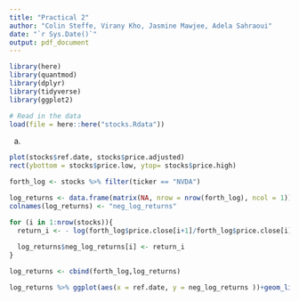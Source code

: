 ```yaml
---
title: "Practical 2"
author: "Colin Steffe, Virany Kho, Jasmine Mawjee, Adela Sahraoui"
date: "`r Sys.Date()`"
output: pdf_document
---
```



```r
library(here)
library(quantmod)  
library(dplyr)
library(tidyverse)
library(ggplot2)

# Read in the data
load(file = here::here("stocks.Rdata"))
```

a)

```r
plot(stocks$ref.date, stocks$price.adjusted)
rect(ybottom = stocks$price.low, ytop= stocks$price.high)


```


```r

forth_log <- stocks %>% filter(ticker == "NVDA")

log_returns <- data.frame(matrix(NA, nrow = nrow(forth_log), ncol = 1))
colnames(log_returns) <- "neg_log_returns"

for (i in 1:nrow(stocks)){
  return_i <- - log(forth_log$price.close[i+1]/forth_log$price.close[i])
  
  log_returns$neg_log_returns[i] <- return_i
}

log_returns <- cbind(forth_log,log_returns)

log_returns %>% ggplot(aes(x = ref.date, y = neg_log_returns ))+geom_line()

```

